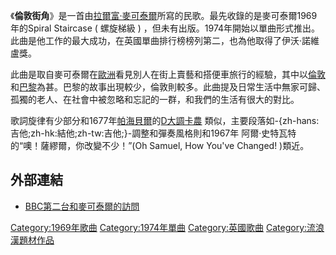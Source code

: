 《'''倫敦街角'''》是一首由[[拉爾富·麥可泰爾|拉爾富·麥可泰爾]]所寫的民歌。最先收錄的是麥可泰爾1969年的Spiral Staircase ( 螺旋梯級 ) ，但未有出版。1974年開始以單曲形式推出。此曲是他工作的最大成功，在英國單曲排行榜榜列第二，也為他取得了伊沃‧諾維盧獎。

此曲是取自麥可泰爾在[[歐洲|歐洲]]看見別人在街上賣藝和搭便車旅行的經驗，其中以[[倫敦|倫敦]]和[[巴黎|巴黎]]為甚。巴黎的故事出現較少，倫敦則較多。此曲提及日常生活中無家可歸、孤獨的老人、在社會中被忽略和忘記的一群，和我們的生活有很大的對比。

歌詞旋律有少部分和1677年[[帕海貝爾|帕海貝爾]]的[[D大調卡農|D大調卡農]] 類似，主要段落如-{zh-hans:吉他;zh-hk:結他;zh-tw:吉他;}-調整和彈奏風格則和1967年 阿爾‧史特瓦特的“噢！薩繆爾，你改變不少！”(Oh Samuel, How You've Changed! )類近。

==外部連結==
*[http://www.bbc.co.uk/radio2/soldonsong/songlibrary/streetsoflondon.shtml BBC第二台和麥可泰爾的訪問] {{Wayback|url=http://www.bbc.co.uk/radio2/soldonsong/songlibrary/streetsoflondon.shtml |date=20090221092842 }}

[[Category:1969年歌曲|Category:1969年歌曲]]
[[Category:1974年單曲|Category:1974年單曲]]
[[Category:英國歌曲|Category:英國歌曲]]
[[Category:流浪漢題材作品|Category:流浪漢題材作品]]